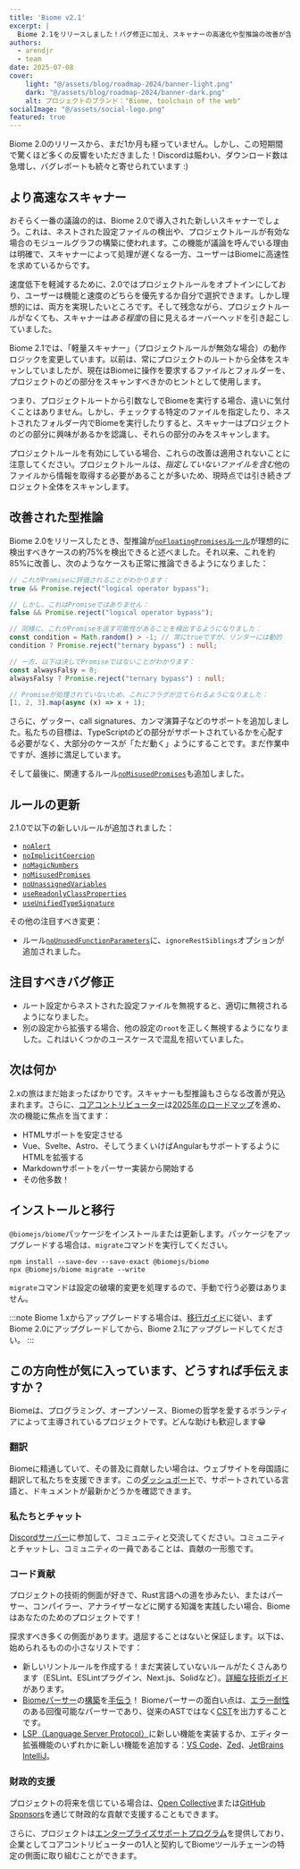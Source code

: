 ```yaml
---
title: 'Biome v2.1'
excerpt: |
  Biome 2.1をリリースしました！バグ修正に加え、スキャナーの高速化や型推論の改善が含まれています。
authors:
  - arendjr
  - team
date: 2025-07-08
cover:
    light: "@/assets/blog/roadmap-2024/banner-light.png"
    dark: "@/assets/blog/roadmap-2024/banner-dark.png"
    alt: プロジェクトのブランド："Biome, toolchain of the web"
socialImage: "@/assets/social-logo.png"
featured: true
---
```


Biome 2.0のリリースから、まだ1か月も経っていません。しかし、この短期間で驚くほど多くの反響をいただきました！Discordは賑わい、ダウンロード数は急増し、バグレポートも続々と寄せられています :)

## より高速なスキャナー

おそらく一番の議論の的は、Biome 2.0で導入された新しいスキャナーでしょう。これは、ネストされた設定ファイルの検出や、プロジェクトルールが有効な場合のモジュールグラフの構築に使われます。この機能が議論を呼んでいる理由は明確で、スキャナーによって処理が遅くなる一方、ユーザーはBiomeに高速性を求めているからです。

速度低下を軽減するために、2.0ではプロジェクトルールをオプトインにしており、ユーザーは機能と速度のどちらを優先するか自分で選択できます。しかし理想的には、両方を実現したいところです。そして残念ながら、プロジェクトルールがなくても、スキャナーは*ある程度*の目に見えるオーバーヘッドを引き起こしていました。

Biome 2.1では、「軽量スキャナー」（プロジェクトルールが無効な場合）の動作ロジックを変更しています。以前は、常にプロジェクトのルートから全体をスキャンしていましたが、現在はBiomeに操作を要求するファイルとフォルダーを、プロジェクトのどの部分をスキャンすべきかのヒントとして使用します。

つまり、プロジェクトルートから引数なしでBiomeを実行する場合、違いに気付くことはありません。しかし、チェックする特定のファイルを指定したり、ネストされたフォルダー内でBiomeを実行したりすると、スキャナーはプロジェクトのどの部分に興味があるかを認識し、それらの部分のみをスキャンします。

プロジェクトルールを有効にしている場合、これらの改善は適用されないことに注意してください。プロジェクトルールは、*指定していないファイルを含む*他のファイルから情報を取得する必要があることが多いため、現時点では引き続きプロジェクト全体をスキャンします。

## 改善された型推論

Biome 2.0をリリースしたとき、型推論が[`noFloatingPromises`ルール](https://biomejs.dev/linter/rules/no-floating-promises/)が理想的に検出すべきケースの約75%を検出できると述べました。それ以来、これを約85%に改善し、次のようなケースも正常に推論できるようになりました：

```ts
// これがPromiseに評価されることがわかります：
true && Promise.reject("logical operator bypass");

// しかし、これはPromiseではありません：
false && Promise.reject("logical operator bypass");

// 同様に、これがPromiseを返す可能性があることを検出するようになりました：
const condition = Math.random() > -1; // 常にtrueですが、リンターには動的
condition ? Promise.reject("ternary bypass") : null;

// 一方、以下は決してPromiseではないことがわかります：
const alwaysFalsy = 0;
alwaysFalsy ? Promise.reject("ternary bypass") : null;

// Promiseが処理されていないため、これにフラグが立てられるようになりました：
[1, 2, 3].map(async (x) => x + 1);
```

さらに、ゲッター、call signatures、カンマ演算子などのサポートを追加しました。私たちの目標は、TypeScriptのどの部分がサポートされているかを心配する必要がなく、大部分のケースが「ただ動く」ようにすることです。まだ作業中ですが、進捗に満足しています。

そして最後に、関連するルール[`noMisusedPromises`](https://biomejs.dev/linter/rules/no-misused-promises/)も追加しました。

## ルールの更新

2.1.0で以下の新しいルールが追加されました：

* [`noAlert`](https://biomejs.dev/linter/rules/no-alert/)
* [`noImplicitCoercion`](https://biomejs.dev/linter/rules/no-implicit-coercion/)
* [`noMagicNumbers`](https://biomejs.dev/linter/rules/no-magic-numbers/)
* [`noMisusedPromises`](https://biomejs.dev/linter/rules/no-misused-promises/)
* [`noUnassignedVariables`](https://biomejs.dev/linter/rules/no-unassigned-variables/)
* [`useReadonlyClassProperties`](https://biomejs.dev/linter/rules/use-readonly-class-properties/)
* [`useUnifiedTypeSignature`](https://biomejs.dev/linter/rules/use-unified-type-signature/)

その他の注目すべき変更：

* ルール[`noUnusedFunctionParameters`](https://biomejs.dev/linter/rules/no-unused-function-parameters/)に、`ignoreRestSiblings`オプションが追加されました。

## 注目すべきバグ修正

* ルート設定からネストされた設定ファイルを無視すると、適切に無視されるようになりました。
* 別の設定から拡張する場合、他の設定の`root`を正しく無視するようになりました。これはいくつかのユースケースで混乱を招いていました。

## 次は何か

2.xの旅はまだ始まったばかりです。スキャナーも型推論もさらなる改善が見込まれます。さらに、[コアコントリビューター](/internals/people-and-credits#core-contributors)は[2025年のロードマップ](/blog/roadmap-2025#-2025-roadmap)を進め、次の機能に焦点を当てます：
- HTMLサポートを安定させる
- Vue、Svelte、Astro、そしてうまくいけばAngularもサポートするようにHTMLを拡張する
- Markdownサポートをパーサー実装から開始する
- その他多数！

## インストールと移行

`@biomejs/biome`パッケージをインストールまたは更新します。パッケージをアップグレードする場合は、`migrate`コマンドを実行してください。

```shell
npm install --save-dev --save-exact @biomejs/biome
npx @biomejs/biome migrate --write
```

`migrate`コマンドは設定の破壊的変更を処理するので、手動で行う必要はありません。

:::note
Biome 1.xからアップグレードする場合は、[移行ガイド](/guides/upgrade-to-biome-v2)に従い、まずBiome 2.0にアップグレードしてから、Biome 2.1にアップグレードしてください。
:::

## この方向性が気に入っています、どうすれば手伝えますか？

Biomeは、プログラミング、オープンソース、Biomeの哲学を愛するボランティアによって主導されているプロジェクトです。どんな助けも歓迎します😁

### 翻訳

Biomeに精通していて、その普及に貢献したい場合は、ウェブサイトを母国語に翻訳して私たちを支援できます。この[ダッシュボード](https://biomejs.dev/i18n-dashboard/)で、サポートされている言語と、ドキュメントが最新かどうかを確認できます。

### 私たちとチャット

[Discordサーバー](https://biomejs.dev/chat)に参加して、コミュニティと交流してください。コミュニティとチャットし、コミュニティの一員であることは、貢献の一形態です。

### コード貢献

プロジェクトの技術的側面が好きで、Rust言語への道を歩みたい、またはパーサー、コンパイラー、アナライザーなどに関する知識を実践したい場合、Biomeはあなたのためのプロジェクトです！

探求すべき多くの側面があります。退屈することはないと保証します。以下は、始められるものの小さなリストです：
- 新しいリントルールを作成する！まだ実装していないルールがたくさんあります（ESLint、ESLintプラグイン、Next.js、Solidなど）。[詳細な技術ガイド](https://github.com/biomejs/biome/blob/main/crates/biome_analyze/CONTRIBUTING.md)があります。
- [Biome](https://github.com/biomejs/biome/tree/main/crates/biome_yaml_parser)[パーサー](https://github.com/biomejs/biome/tree/main/crates/biome_html_parser)の[構築](https://github.com/biomejs/biome/blob/main/crates/biome_parser/CONTRIBUTING.md)を[手伝う](https://github.com/biomejs/biome/tree/main/crates/biome_markdown_parser)！
  Biomeパーサーの面白い点は、[エラー耐性](/internals/architecture/#parser-and-cst)のある回復可能なパーサーであり、従来のASTではなく[CST](https://en.wikipedia.org/wiki/Parse_tree)を出力することです。
- [LSP（Language Server Protocol）](https://github.com/biomejs/biome/tree/main/crates/biome_lsp)に新しい機能を実装するか、エディター拡張機能のいずれかに新しい機能を追加する：[VS Code](https://github.com/biomejs/biome-vscode)、[Zed](https://github.com/biomejs/biome-zed)、[JetBrains IntelliJ](https://github.com/biomejs/biome-intellij)。

### 財政的支援

プロジェクトの将来を信じている場合は、[Open Collective](https://opencollective.com/biome)または[GitHub Sponsors](https://github.com/sponsors/biomejs)を通じて財政的な貢献で支援することもできます。

さらに、プロジェクトは[エンタープライズサポートプログラム](/enterprise)を提供しており、企業としてコアコントリビューターの1人と契約してBiomeツールチェーンの特定の側面に取り組むことができます。
